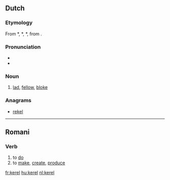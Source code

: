 ==Dutch==
===Etymology===
From {{etyl|odt|nl}} *{{term||karl|lang=odt}}, *{{term||karal|lang=odt}}, *{{term||keril|lang=odt}}, from {{proto|Germanic|karilaz|lang=nl}}.

===Pronunciation===
*{{audio|Nl-kerel.ogg|audio}}
*{{hyphenation|ke|rel}}

===Noun===
{{nl-noun|m|kerels|kereltje}}
# [[lad]], [[fellow]], [[bloke]]

===Anagrams===
* [[rekel#Dutch|rekel]]

----

==Romani==

===Verb===
{{rom-verb|el}}

# to [[do]]
# to [[make]], [[create]], [[produce]]

[[fr:kerel]]
[[hu:kerel]]
[[nl:kerel]]